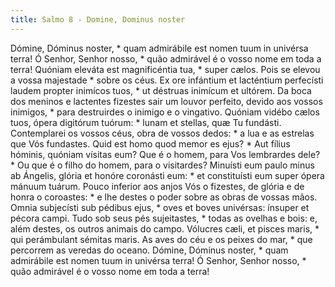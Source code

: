 ```yaml
---
title: Salmo 8 - Domine, Dominus noster
---
```


<div class="grid grid-cols-2 gap-5">
  <span class="col-6 dropcaps text-justify">
    Dómine, Dóminus noster, * quam admirábile est nomen tuum in univérsa terra!
  </span>
  <span class="col-6 dropcaps text-justify">
    Ó Senhor, Senhor nosso, * quão admirável é o vosso nome em toda a terra!
  </span>
  <span class="col-6 text-justify">
    Quóniam eleváta est magnificéntia tua, * super cælos.
  </span>
  <span class="col-6 text-justify">
    Pois se elevou a vossa majestade * sobre os céus.
  </span>
  <span class="col-6 text-justify">
    Ex ore infántium et lacténtium perfecísti laudem propter inimícos tuos, * ut
    déstruas inimícum et ultórem.
  </span>
  <span class="col-6 text-justify">
    Da boca dos meninos e lactentes fizestes sair um louvor perfeito, devido aos
    vossos inimigos, * para destruirdes o inimigo e o vingativo.
  </span>
  <span class="col-6 text-justify">
    Quóniam vidébo cælos tuos, ópera digitórum tuórum: * lunam et stellas, quæ
    Tu fundásti.
  </span>
  <span class="col-6 text-justify">
    Contemplarei os vossos céus, obra de vossos dedos: * a lua e as estrelas que
    Vós fundastes.
  </span>
  <span class="col-6 text-justify">
    Quid est homo quod memor es ejus? * Aut fílius hóminis, quóniam vísitas eum?
  </span>
  <span class="col-6 text-justify">
    Que é o homem, para Vos lembrardes dele? * Ou que é o filho do homem, para o
    visitardes?
  </span>
  <span class="col-6 text-justify">
    Minuísti eum paulo minus ab Ángelis, glória et honóre coronásti eum: * et
    constituísti eum super ópera mánuum tuárum.
  </span>
  <span class="col-6 text-justify">
    Pouco inferior aos anjos Vós o fizestes, de glória e de honra o coroastes: *
    e lhe destes o poder sobre as obras de vossas mãos.
  </span>
  <span class="col-6 text-justify">
    Omnia subjecísti sub pédibus ejus, * oves et boves univérsas: ínsuper et
    pécora campi.
  </span>
  <span class="col-6 text-justify">
    Tudo sob seus pés sujeitastes, * todas as ovelhas e bois: e, além destes, os
    outros animais do campo.
  </span>
  <span class="col-6 text-justify">
    Vólucres cæli, et pisces maris, * qui perámbulant sémitas maris.
  </span>
  <span class="col-6 text-justify">
    As aves do céu e os peixes do mar, * que percorrem as veredas do oceano.
  </span>
  <span class="col-6 text-justify">
    Dómine, Dóminus noster, * quam admirábile est nomen tuum in univérsa terra!
  </span>
  <span class="col-6 text-justify">
    Ó Senhor, Senhor nosso, * quão admirável é o vosso nome em toda a terra!
  </span>
</div>

